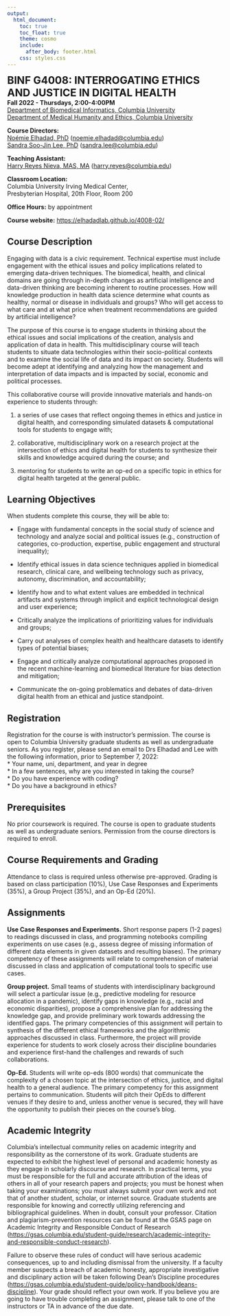 ```yaml
---
output: 
  html_document:
    toc: true
    toc_float: true
    theme: cosmo
    include:
      after_body: footer.html
    css: styles.css
---
```


<link rel="stylesheet" href="styles.css" type="text/css">
<link rel="stylesheet" href="academicons/css/academicons.min.css"/>

<font size="+2">**BINF G4008: INTERROGATING ETHICS AND JUSTICE IN DIGITAL HEALTH**</font>    
**Fall 2022 - Thursdays, 2:00-4:00PM**    
[Department of Biomedical Informatics, Columbia University](https://www.dbmi.columbia.edu/)   
[Department of Medical Humanity and Ethics, Columbia University](https://www.mhe.cuimc.columbia.edu/)   

**Course Directors:**    
[Noémie Elhadad, PhD](https://people.dbmi.columbia.edu/noemie/)  ([noemie.elhadad@columbia.edu](mailto:noemie.elhadad@columbia.edu))   
[Sandra Soo-Jin Lee, PhD](https://www.mhe.cuimc.columbia.edu/profile/sandra-s-lee-phd)  ([sandra.lee@columbia.edu](mailto:sandra.lee@columbia.edu))

**Teaching Assistant:**   
[Harry Reyes Nieva, MAS, MA](https://www.harryreyesnieva.com)  ([harry.reyes@columbia.edu](mailto:harry.reyes@columbia.edu))

**Classroom Location:**   
Columbia University Irving Medical Center,   
Presbyterian Hospital, 20th Floor, Room 200

**Office Hours:** by appointment  

**Course website:** [https://elhadadlab.github.io/4008-02/](https://elhadadlab.github.io/4008-02/)
   
## Course Description  
Engaging with data is a civic requirement. Technical expertise must include engagement with the ethical issues and policy implications related to emerging data-driven techniques. The biomedical, health, and clinical domains are going through in-depth changes as artificial intelligence and data-driven thinking are becoming inherent to routine processes. How will knowledge production in health data science determine what counts as healthy, normal or disease in individuals and groups? Who will get access to what care and at what price when treatment recommendations are guided by artificial intelligence?

The purpose of this course is to engage students in thinking about the ethical issues and social
implications of the creation, analysis and application of data in health. This multidisciplinary course will teach students to situate data technologies within their socio-political contexts and to examine the social life of data and its impact on society. Students will become adept at identifying and analyzing how the management and interpretation of data impacts and is impacted by social, economic and political processes.

This collaborative course will provide innovative materials and hands-on experience to students through:  

1. a series of use cases that reflect ongoing themes in ethics and justice in digital health, and corresponding simulated datasets & computational tools for students to engage with;   

2. collaborative, multidisciplinary work on a research project at the intersection of ethics and digital health for students to synthesize their skills and knowledge acquired during the course; and   

3. mentoring for students to write an op-ed on a specific topic in ethics for digital health targeted at the general public.

## Learning Objectives
When students complete this course, they will be able to:

* Engage with fundamental concepts in the social study of science and technology and analyze social and political issues (e.g., construction of categories, co-production, expertise, public engagement and structural inequality);

* Identify ethical issues in data science techniques applied in biomedical research, clinical care, and wellbeing technology such as privacy, autonomy, discrimination, and accountability;

* Identify how and to what extent values are embedded in technical artifacts and systems through implicit and explicit technological design and user experience;   

* Critically analyze the implications of prioritizing values for individuals and groups;

* Carry out analyses of complex health and healthcare datasets to identify types of potential biases;

* Engage and critically analyze computational approaches proposed in the recent machine-learning and biomedical literature for bias detection and mitigation;

* Communicate the on-going problematics and debates of data-driven digital health from an ethical and justice standpoint.

## Registration
Registration for the course is with instructor’s permission. The course is open to Columbia University graduate students as well as undergraduate seniors. As you register, please send an email to Drs Elhadad and Lee with the following information, prior to September 7, 2022:   
* Your name, uni, department, and year in degree   
* In a few sentences, why are you interested in taking the course?   
* Do you have experience with coding?    
* Do you have a background in ethics?   

## Prerequisites
No prior coursework is required. The course is open to graduate students as well as undergraduate seniors. Permission from the course directors is required to enroll.
 
## Course Requirements and Grading
Attendance to class is required unless otherwise pre-approved. Grading is based on class participation (10%), Use Case Responses and Experiments (35%), a Group Project (35%), and an Op-Ed (20%).
 
## Assignments
**Use Case Responses and Experiments.** Short response papers (1-2 pages) to readings discussed in class, and programming notebooks compiling experiments on use cases (e.g., assess degree of missing information of different data elements in given datasets and resulting biases). The primary competency of these assignments will relate to comprehension of material discussed in class and application of computational tools to specific use cases.

**Group project.** Small teams of students with interdisciplinary background will select a particular issue (e.g., predictive modeling for resource allocation in a pandemic), identify gaps in knowledge (e.g., racial and economic disparities), propose a comprehensive plan for addressing the knowledge gap, and provide preliminary work towards addressing the identified gaps. The primary competencies of this assignment will pertain to synthesis of the different ethical frameworks and the algorithmic approaches discussed in class. Furthermore, the project will provide experience for students to work closely across their discipline boundaries and experience first-hand the challenges and rewards of such collaborations.

**Op-Ed.** Students will write op-eds (800 words) that communicate the complexity of a chosen topic at the intersection of ethics, justice, and digital health to a general audience. The primary competency for this assignment pertains to communication. Students will pitch their OpEds to different venues if they desire to and, unless another venue is secured, they will have the opportunity to publish their pieces on the course’s blog.

## Academic Integrity
Columbia's intellectual community relies on academic integrity and responsibility as the cornerstone of its work. Graduate students are expected to exhibit the highest level of personal and academic honesty as they engage in scholarly discourse and research. In practical terms, you must be responsible for the full and accurate attribution of the ideas of others in all of your research papers and projects; you must be honest when taking your examinations; you must always submit your own work and not that of another student, scholar, or internet source. Graduate students are responsible for knowing and correctly utilizing referencing and bibliographical guidelines. When in doubt, consult your professor. Citation and plagiarism-prevention resources can be found at the GSAS page on Academic Integrity and Responsible Conduct of Research ([https://gsas.columbia.edu/student-guide/research/academic-integrity-and-responsible-conduct-research](https://gsas.columbia.edu/student-guide/research/academic-integrity-and-responsible-conduct-research)).
 
Failure to observe these rules of conduct will have serious academic consequences, up to and including dismissal from the university. If a faculty member suspects a breach of academic honesty, appropriate investigative and disciplinary action will be taken following Dean's Discipline procedures ([https://gsas.columbia.edu/student-guide/policy-handbook/deans-discipline](https://gsas.columbia.edu/student-guide/policy-handbook/deans-discipline)). Your grade should reflect your own work. If you believe you are going to have trouble completing an assignment, please talk to one of the instructors or TA in advance of the due date.

<style>
.avatar {
  vertical-align: middle;
  width: 150px;
  height: 150px;
  border-radius: 50%;
}
</style>